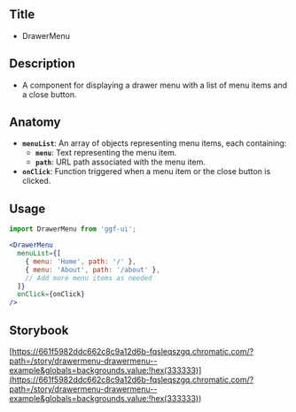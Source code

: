 ## Title

- DrawerMenu

## Description

- A component for displaying a drawer menu with a list of menu items and a close button.

## Anatomy

- **`menuList`**: An array of objects representing menu items, each containing:
  - **`menu`**: Text representing the menu item.
  - **`path`**: URL path associated with the menu item.
- **`onClick`**: Function triggered when a menu item or the close button is clicked.

## Usage

```jsx
import DrawerMenu from 'ggf-ui';
```

```jsx
<DrawerMenu
  menuList={[
    { menu: 'Home', path: '/' },
    { menu: 'About', path: '/about' },
    // Add more menu items as needed
  ]}
  onClick={onClick}
/>
```

## Storybook

[https://661f5982ddc662c8c9a12d6b-fqsleqszgq.chromatic.com/?path=/story/drawermenu-drawermenu--example&globals=backgrounds.value:!hex(333333)](<https://661f5982ddc662c8c9a12d6b-fqsleqszgq.chromatic.com/?path=/story/drawermenu-drawermenu--example&globals=backgrounds.value:!hex(333333)>)
